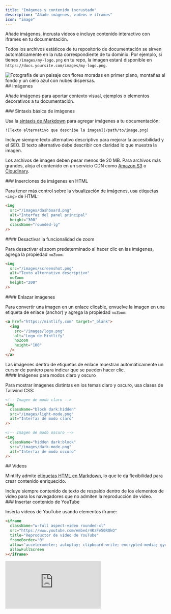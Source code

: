 ```yaml
---
title: "Imágenes y contenido incrustado"
description: "Añade imágenes, videos e iframes"
icon: "image"
---
```


Añade imágenes, incrusta videos e incluye contenido interactivo con iframes en tu documentación.

Todos los archivos estáticos de tu repositorio de documentación se sirven automáticamente en la ruta correspondiente de tu dominio. Por ejemplo, si tienes `/images/my-logo.png` en tu repo, la imagen estará disponible en `https://docs.yoursite.com/images/my-logo.png`.

<Frame>
  <img className="rounded-xl" src="https://mintlify-assets.b-cdn.net/bigbend.jpg" alt="Fotografía de un paisaje con flores moradas en primer plano, montañas al fondo y un cielo azul con nubes dispersas." />
</Frame>

<div id="images">
  ## Imágenes
</div>

Añade imágenes para aportar contexto visual, ejemplos o elementos decorativos a tu documentación.

<div id="basic-image-syntax">
  ### Sintaxis básica de imágenes
</div>

Usa la [sintaxis de Markdown](https://www.markdownguide.org/basic-syntax/#images) para agregar imágenes a tu documentación:

```mdx
![Texto alternativo que describe la imagen](/path/to/image.png)
```

<Tip>
  Incluye siempre texto alternativo descriptivo para mejorar la accesibilidad y el SEO. El texto alternativo debe describir con claridad lo que muestra la imagen.
</Tip>

Los archivos de imagen deben pesar menos de 20 MB. Para archivos más grandes, aloja el contenido en un servicio CDN como [Amazon S3](https://aws.amazon.com/s3) o [Cloudinary](https://cloudinary.com).

<div id="html-image-embeds">
  ### Inserciones de imágenes en HTML
</div>

Para tener más control sobre la visualización de imágenes, usa etiquetas `<img>` de HTML:

```html
<img 
  src="/images/dashboard.png" 
  alt="Interfaz del panel principal"
  height="300"
  className="rounded-lg"
/>
```

<div id="disable-zoom-functionality">
  #### Desactivar la funcionalidad de zoom
</div>

Para desactivar el zoom predeterminado al hacer clic en las imágenes, agrega la propiedad `noZoom`:

```html highlight="4"
<img 
  src="/images/screenshot.png" 
  alt="Texto alternativo descriptivo"
  noZoom 
  height="200"
/>
```

<div id="link-images">
  #### Enlazar imágenes
</div>

Para convertir una imagen en un enlace clicable, envuelve la imagen en una etiqueta de enlace (anchor) y agrega la propiedad `noZoom`:

```html
<a href="https://mintlify.com" target="_blank">
  <img 
    src="/images/logo.png" 
    alt="Logo de Mintlify"
    noZoom 
    height="100"
  />
</a>
```

<Note>
  Las imágenes dentro de etiquetas de enlace muestran automáticamente un cursor de puntero para indicar que se pueden hacer clic.
</Note>

<div id="light-and-dark-mode-images">
  #### Imágenes para modos claro y oscuro
</div>

Para mostrar imágenes distintas en los temas claro y oscuro, usa clases de Tailwind CSS:

```html
<!-- Imagen de modo claro -->
<img 
  className="block dark:hidden" 
  src="/images/light-mode.png" 
  alt="Interfaz de modo claro"
/>

<!-- Imagen de modo oscuro -->
<img 
  className="hidden dark:block" 
  src="/images/dark-mode.png" 
  alt="Interfaz de modo oscuro"
/>
```

<div id="videos">
  ## Videos
</div>

Mintlify admite [etiquetas HTML en Markdown](https://www.markdownguide.org/basic-syntax/#html), lo que te da flexibilidad para crear contenido enriquecido.

<Tip>
  Incluye siempre contenido de texto de respaldo dentro de los elementos de video para los navegadores que no admiten la reproducción de video.
</Tip>

<div id="youtube-embeds">
  ### Insertar contenido de YouTube
</div>

Inserta videos de YouTube usando elementos iframe:

```html
<iframe
  className="w-full aspect-video rounded-xl"
  src="https://www.youtube.com/embed/4KzFe50RQkQ"
  title="Reproductor de vídeo de YouTube"
  frameBorder="0"
  allow="accelerometer; autoplay; clipboard-write; encrypted-media; gyroscope; picture-in-picture"
  allowFullScreen
></iframe>
```

<Frame>
  <iframe className="w-full aspect-video rounded-xl" src="https://www.youtube.com/embed/4KzFe50RQkQ" title="Reproductor de YouTube" frameBorder="0" allow="accelerometer; autoplay; clipboard-write; encrypted-media; gyroscope; picture-in-picture" allowFullScreen />
</Frame>

<div id="self-hosted-videos">
  ### Videos autoalojados
</div>

Usa el elemento HTML `<video>` para contenido de vídeo autoalojado:

```html
<video
  controls
  className="w-full aspect-video rounded-xl"
  src="enlace-a-tu-video.com"
></video>
```

<div id="autoplay-videos">
  ### Reproducción automática de vídeos
</div>

Para reproducir un vídeo automáticamente, usa:

```html
<video
  autoPlay
  muted
  loop
  playsInline
  className="w-full aspect-video rounded-xl"
  src="/videos/demo.mp4"
></video>
```

<Note>
  Al usar la sintaxis JSX, escribe los atributos compuestos en camelCase: `autoPlay`, `playsInline`, `allowFullScreen`.
</Note>

<div id="iframes">
  ## iframes
</div>

Incorpora contenido externo con elementos iframe:

```html
<iframe 
  src="https://example.com/embed" 
  title="Contenido integrado"
  className="w-full h-96 rounded-xl"
></iframe>
```

<div id="related-resources">
  ## Recursos relacionados
</div>

<Card title="Referencia del componente Frame" icon="frame" horizontal href="/es/es/components/frames">
  Aprende a usar el componente Frame para presentar imágenes.
</Card>